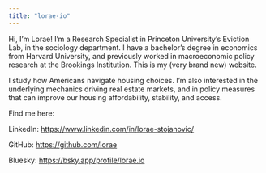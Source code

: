 ```yaml
---
title: "lorae-io"
---
```


Hi, I'm Lorae! I'm a Research Specialist in Princeton University's Eviction Lab, in the sociology department. I have a bachelor's degree in economics from Harvard University, and previously worked in macroeconomic policy research at the Brookings Institution. This is my (very brand new) website.

I study how Americans navigate housing choices. I'm also interested in the underlying mechanics driving real estate markets, and in policy measures that can improve our housing affordability, stability, and access.

Find me here:

LinkedIn: <https://www.linkedin.com/in/lorae-stojanovic/>

GitHub: <https://github.com/lorae>

Bluesky: <https://bsky.app/profile/lorae.io>\
